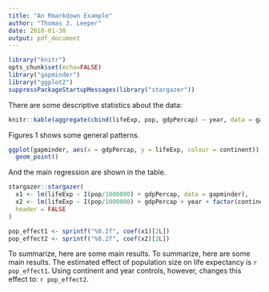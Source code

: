 ```yaml
---
title: "An Rmarkdown Example"
author: "Thomas J. Leeper"
date: 2018-01-30
output: pdf_document
---
```


```r
library("knitr")
opts_chunk$set(echo=FALSE)
library("gapminder")
library("ggplot2")
suppressPackageStartupMessages(library("stargazer"))
```

There are some descriptive statistics about the data:

```r
knitr::kable(aggregate(cbind(lifeExp, pop, gdpPercap) ~ year, data = gapminder, FUN = mean))
```

Figures 1 shows some general patterns.

```r
ggplot(gapminder, aes(x = gdpPercap, y = lifeExp, colour = continent)) + 
  geom_point()
```
  
And the main regression are shown in the table.

```r
stargazer::stargazer(
  x1 <- lm(lifeExp ~ I(pop/1000000) + gdpPercap, data = gapminder),
  x2 <- lm(lifeExp ~ I(pop/1000000) + gdpPercap + year + factor(continent), data = gapminder),
  header = FALSE
)
```

```r
pop_effect1 <- sprintf("%0.2f", coef(x1)[2L])
pop_effect2 <- sprintf("%0.2f", coef(x2)[2L])
```

To summarize, here are some main results. To summarize, here are some main results. 
The estimated effect of population size on life expectancy is `r pop_effect1`.
Using continent and year controls, however, changes this effect to: `r pop_effect2`.
